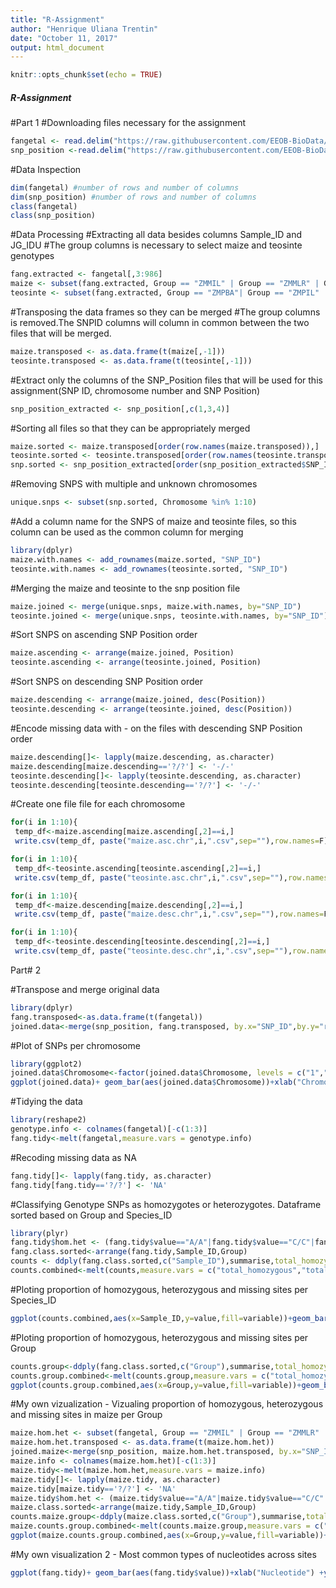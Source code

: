 ---
title: "R-Assignment"
author: "Henrique Uliana Trentin"
date: "October 11, 2017"
output: html_document
---

```{r setup, include=FALSE}
knitr::opts_chunk$set(echo = TRUE)
```

##### R-Assignment ######
#Part 1
#Downloading files necessary for the assignment
```{r}
fangetal <- read.delim("https://raw.githubusercontent.com/EEOB-BioData/BCB546X-Fall2017/master/UNIX_Assignment/fang_et_al_genotypes.txt", header=TRUE)
snp_position <-read.delim("https://raw.githubusercontent.com/EEOB-BioData/BCB546X-Fall2017/master/UNIX_Assignment/snp_position.txt", header=TRUE)
```


#Data Inspection
```{r}
dim(fangetal) #number of rows and number of columns
dim(snp_position) #number of rows and number of columns
class(fangetal)
class(snp_position)
```

#Data Processing
#Extracting all data besides columns Sample_ID and JG_IDU
#The group columns is necessary to select maize and teosinte genotypes
```{r}
fang.extracted <- fangetal[,3:986]
maize <- subset(fang.extracted, Group == "ZMMIL" | Group == "ZMMLR" | Group=="ZMMMR")
teosinte <- subset(fang.extracted, Group == "ZMPBA"| Group == "ZMPIL" | Group == "ZMPJA")
```

#Transposing the data frames so they can be merged
#The group columns is removed.The SNPID columns will column in common between the two files that will be merged.
```{r}
maize.transposed <- as.data.frame(t(maize[,-1]))
teosinte.transposed <- as.data.frame(t(teosinte[,-1]))
```

#Extract only the columns of the SNP_Position files that will be used for this assignment(SNP ID, chromosome number and SNP Position)
```{r}
snp_position_extracted <- snp_position[,c(1,3,4)]
```

#Sorting all files so that they can be appropriately merged
```{r}
maize.sorted <- maize.transposed[order(row.names(maize.transposed)),]
teosinte.sorted <- teosinte.transposed[order(row.names(teosinte.transposed)),]
snp.sorted <- snp_position_extracted[order(snp_position_extracted$SNP_ID),]
```

#Removing SNPS with multiple and unknown chromosomes 
```{r}
unique.snps <- subset(snp.sorted, Chromosome %in% 1:10)
```

#Add a column name for the SNPS of maize and teosinte files, so this column can be used as the common column for merging
```{r}
library(dplyr)
maize.with.names <- add_rownames(maize.sorted, "SNP_ID")
teosinte.with.names <- add_rownames(teosinte.sorted, "SNP_ID")
```

#Merging the maize and teosinte to the snp position file
```{r}
maize.joined <- merge(unique.snps, maize.with.names, by="SNP_ID")
teosinte.joined <- merge(unique.snps, teosinte.with.names, by="SNP_ID")
```

#Sort SNPS on ascending SNP Position order
```{r}
maize.ascending <- arrange(maize.joined, Position)
teosinte.ascending <- arrange(teosinte.joined, Position) 
```

#Sort SNPS on descending SNP Position order
```{r}
maize.descending <- arrange(maize.joined, desc(Position))
teosinte.descending <- arrange(teosinte.joined, desc(Position))
```

#Encode missing data with - on the files with descending SNP Position order
```{r}
maize.descending[]<- lapply(maize.descending, as.character)
maize.descending[maize.descending=='?/?'] <- '-/-'
teosinte.descending[]<- lapply(teosinte.descending, as.character)
teosinte.descending[teosinte.descending=='?/?'] <- '-/-'
```

#Create one file file for each chromosome
```{r}
for(i in 1:10){
 temp_df<-maize.ascending[maize.ascending[,2]==i,]
 write.csv(temp_df, paste("maize.asc.chr",i,".csv",sep=""),row.names=F)}

for(i in 1:10){
 temp_df<-teosinte.ascending[teosinte.ascending[,2]==i,]
 write.csv(temp_df, paste("teosinte.asc.chr",i,".csv",sep=""),row.names=F)}

for(i in 1:10){
 temp_df<-maize.descending[maize.descending[,2]==i,]
 write.csv(temp_df, paste("maize.desc.chr",i,".csv",sep=""),row.names=F)}

for(i in 1:10){
 temp_df<-teosinte.descending[teosinte.descending[,2]==i,]
 write.csv(temp_df, paste("teosinte.desc.chr",i,".csv",sep=""),row.names=F)}
```

Part# 2

#Transpose and merge original data
```{r}
library(dplyr)
fang.transposed<-as.data.frame(t(fangetal))
joined.data<-merge(snp_position, fang.transposed, by.x="SNP_ID",by.y="row.names",all=TRUE)
```

#Plot of SNPs per chromosome
```{r}
library(ggplot2)
joined.data$Chromosome<-factor(joined.data$Chromosome, levels = c("1","2","3","4","5","6","7","8","9","10","unknown","multiple","NA"))
ggplot(joined.data)+ geom_bar(aes(joined.data$Chromosome))+xlab("Chromosome") +ylab("Total Number of SNPs")
```

#Tidying the data
```{r}
library(reshape2)
genotype.info <- colnames(fangetal)[-c(1:3)]
fang.tidy<-melt(fangetal,measure.vars = genotype.info)
```

#Recoding missing data as NA
```{r}
fang.tidy[]<- lapply(fang.tidy, as.character)
fang.tidy[fang.tidy=='?/?'] <- 'NA'
```

#Classifying Genotype SNPs as homozygotes or heterozygotes. Dataframe sorted based on Group and Species_ID
```{r}
library(plyr)
fang.tidy$hom.het <- (fang.tidy$value=="A/A"|fang.tidy$value=="C/C"|fang.tidy$value=="G/G"|fang.tidy$value=="T/T")
fang.class.sorted<-arrange(fang.tidy,Sample_ID,Group)
counts <- ddply(fang.class.sorted,c("Sample_ID"),summarise,total_homozygous=sum(hom.het,na.rm=TRUE),total_heterozygous=sum(!hom.het,na.rm = TRUE), total_NA=sum(is.na(hom.het)))
counts.combined<-melt(counts,measure.vars = c("total_homozygous","total_heterozygous","total_NA"))
```

#Ploting proportion of homozygous, heterozygous and missing sites per Species_ID
```{r}
ggplot(counts.combined,aes(x=Sample_ID,y=value,fill=variable))+geom_bar(stat="identity",position = "stack")
```

#Ploting proportion of homozygous, heterozygous and missing sites per Group
```{r}
counts.group<-ddply(fang.class.sorted,c("Group"),summarise,total_homozygous=sum(hom.het,na.rm=TRUE),total_heterozygous=sum(!hom.het,na.rm = TRUE), total_NA=sum(is.na(hom.het)))
counts.group.combined<-melt(counts.group,measure.vars = c("total_homozygous","total_heterozygous","total_NA"))
ggplot(counts.group.combined,aes(x=Group,y=value,fill=variable))+geom_bar(stat="identity",position = "stack")
```

#My own vizualization -  Vizualing proportion of homozygous, heterozygous and missing sites in maize per Group
```{r}
maize.hom.het <- subset(fangetal, Group == "ZMMIL" | Group == "ZMMLR" | Group=="ZMMMR")
maize.hom.het.transposed <- as.data.frame(t(maize.hom.het))
joined.maize<-merge(snp_position, maize.hom.het.transposed, by.x="SNP_ID",by.y="row.names",all=TRUE)
maize.info <- colnames(maize.hom.het)[-c(1:3)]
maize.tidy<-melt(maize.hom.het,measure.vars = maize.info)
maize.tidy[]<- lapply(maize.tidy, as.character)
maize.tidy[maize.tidy=='?/?'] <- 'NA'
maize.tidy$hom.het <- (maize.tidy$value=="A/A"|maize.tidy$value=="C/C"|maize.tidy$value=="G/G"|maize.tidy$value=="T/T")
maize.class.sorted<-arrange(maize.tidy,Sample_ID,Group)
counts.maize.group<-ddply(maize.class.sorted,c("Group"),summarise,total_homozygous=sum(hom.het,na.rm=TRUE),total_heterozygous=sum(!hom.het,na.rm = TRUE), total_NA=sum(is.na(hom.het)))
maize.counts.group.combined<-melt(counts.maize.group,measure.vars = c("total_homozygous","total_heterozygous","total_NA"))
ggplot(maize.counts.group.combined,aes(x=Group,y=value,fill=variable))+geom_bar(stat="identity",position = "stack")
```

#My own visualization 2 - Most common types of nucleotides across sites
```{r}
ggplot(fang.tidy)+ geom_bar(aes(fang.tidy$value))+xlab("Nucleotide") +ylab("Number of observations")
```
